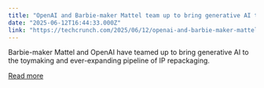 ```yaml
---
title: "OpenAI and Barbie-maker Mattel team up to bring generative AI to toymaking, other products"
date: "2025-06-12T16:44:33.000Z"
link: "https://techcrunch.com/2025/06/12/openai-and-barbie-maker-mattel-team-up-to-bring-generative-ai-to-toy-making-and-content-creation/"
---
```


Barbie-maker Mattel and OpenAI have teamed up to bring generative AI to the toymaking and ever-expanding pipeline of IP repackaging.

[Read more](https://techcrunch.com/2025/06/12/openai-and-barbie-maker-mattel-team-up-to-bring-generative-ai-to-toy-making-and-content-creation/)
